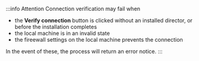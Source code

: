 :::info Attention
Connection verification may fail when

- the **Verify connection** button is clicked without an installed director, or before the installation completes
- the local machine is in an invalid state
- the fireewall settings on the local machine prevents the connection

In the event of these, the process will return an error notice.
:::
